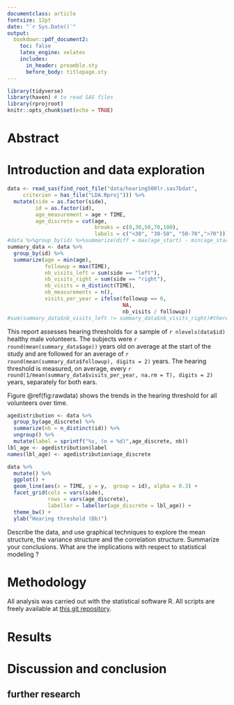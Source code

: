 ```yaml
---
documentclass: article
fontsize: 12pt
date: "`r Sys.Date()`"
output: 
  bookdown::pdf_document2: 
    toc: false
    latex_engine: xelatex
    includes:
      in_header: preamble.sty
      before_body: titlepage.sty
---
```


```r
library(tidyverse)
library(haven) # to read SAS files
library(rprojroot)
knitr::opts_chunk$set(echo = TRUE)
```
# Abstract {-}

# Introduction and data exploration
```r
data <- read_sas(find_root_file("data/hearing500lr.sas7bdat", 
     criterion = has_file("LDA.Rproj"))) %>%
  mutate(side = as.factor(side),
         id = as.factor(id),
         age_measurement = age + TIME,
         age_discrete = cut(age,
                            breaks = c(0,30,50,70,100),
                            labels = c("<30", "30-50", "50-70",">70")))
#data %>%group_by(id) %>%summarize(diff = max(age_start) - min(age_start)) age_start should be the same all the time but there are huge differences. How is this possible?
summary_data <- data %>%
  group_by(id) %>%
  summarize(age = min(age),
            followup = max(TIME),
            nb_visits_left = sum(side == "left"),
            nb_visits_right = sum(side == "right"),
            nb_visits = n_distinct(TIME),
            nb_measurements = n(),
            visits_per_year = ifelse(followup == 0,
                                     NA,
                                     nb_visits / followup))
#sum(summary_data$nb_visits_left != summary_data$nb_visits_right)#there are 112 people who weren't measure an equal amount of times on the left and right side
```

This report assesses hearing thresholds for a sample of `r nlevels(data$id)` healthy male volunteers. The subjects were `r round(mean(summary_data$age))` years old on average at the start of the study and are followed for an average of `r round(mean(summary_data$followup), digits = 2)` years. The hearing threshold is measured, on average, every `r round(1/mean(summary_data$visits_per_year, na.rm = T), digits = 2)` years, separately for both ears.

Figure \@ref(fig:rawdata) shows the trends in the hearing threshold for all volunteers over time.

```r
agedistribution <- data %>%
  group_by(age_discrete) %>%
  summarize(nb = n_distinct(id)) %>%
  ungroup() %>%
  mutate(label = sprintf("%s, (n = %d)",age_discrete, nb))
lbl_age <- agedistribution$label
names(lbl_age) <- agedistribution$age_discrete

data %>% 
  mutate() %>%
  ggplot() +
  geom_line(aes(x = TIME, y = y,  group = id), alpha = 0.3) +
  facet_grid(cols = vars(side),
             rows = vars(age_discrete),
             labeller = labeller(age_discrete = lbl_age)) +
  theme_bw() +
  ylab("Hearing threshold (Db)") 
```


Describe the data, and use graphical techniques to explore the mean structure, the
variance structure and the correlation structure. Summarize your conclusions. What are
the implications with respect to statistical modeling ?

# Methodology



All analysis was carried out with the statistical software R. All scripts are freely available at [this git repository](https://github.com/raiisac/LDA).

# Results

# Discussion and conclusion

## further research

